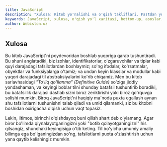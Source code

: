 ```yaml
---
title: JavaScript
description: "Xulosa: Kitob yo'nalishi va o'qish takliflari. Pastdan yuqoriga (bottom-up) yondashuv, asoslardan (leksik tuzilma, o'zgaruvchilar) boshlab ifodalar, obyektlar, funksiyalar, modullar va asinxronlikgacha."
keywords: JavaScript, xulosa, o'qish yo'l xaritasi, bottom-up, asoslar, tiplar, o'zgaruvchilar, ifodalar, obyektlar, funksiyalar, modullar, asinxron JavaScript
author: Webiston.uz
---
```

## Xulosa

Bu kitob JavaScript'ni poydevoridan boshlab yuqoriga qarab tushuntiradi. Bu shuni anglatadiki, biz izohlar, identifikatorlar, o'zgaruvchilar va tiplar kabi quyi darajadagi tafsilotlardan boshlaymiz; so'ng ifodalar, ko'rsatmalar, obyektlar va funksiyalarga o'tamiz; va undan keyin klasslar va modullar kabi yuqori darajadagi til abstraksiyalarini ko'rib chiqamiz. Men bu kitob sarlavhasidagi _"To'liq qo'llanma” (Definitive Guide)_ so'ziga jiddiy yondashaman, va keyingi boblar tilni shunday batafsil tushuntirib boradiki, bu batafsillik darajasi dastlab sizni biroz zeriktirishi yoki biroz qo'rquvga solishi mumkin. Biroq JavaScript'ni haqiqiy ma'noda puxta egallash aynan shu tafsilotlarni tushunishni talab qiladi va umid qilamanki, siz bu kitobni boshidan oxirigacha o'qish uchun vaqt topasiz.

Lekin, iltimos, birinchi o'qishdayoq buni qilish shart deb o'ylamang. Agar biror bo'limda qiynalayotganingizni yoki "botib qolayotganingizni" his qilsangiz, shunchaki keyingisiga o'tib keting. Til bo'yicha umumiy amaliy bilimga ega bo'lganingizdan so'ng, tafsilotlarni puxta o'zlashtirish uchun yana qaytib kelishingiz mumkin.
